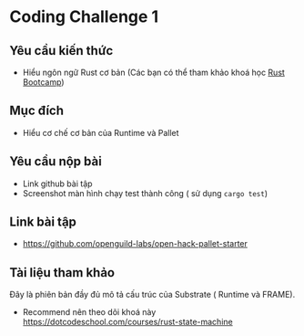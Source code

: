 # Coding Challenge 1 


## Yêu cầu kiến thức 
+ Hiểu ngôn ngữ Rust cơ bản (Các bạn có thể tham khảo khoá học [Rust Bootcamp](https://www.openedu101.com/en/bootcamps/bootcamp-rust-2024--basic-rust-programming-language))



## Mục đích
+ Hiểu cơ chế cơ bản của Runtime và Pallet



## Yêu cầu nộp bài 
+ Link github bài tập 
+ Screenshot màn hình chạy test thành công ( sử dụng `cargo test`) 



## Link bài tập 
+ https://github.com/openguild-labs/open-hack-pallet-starter

## Tài liệu tham khảo 
Đây là phiên bản đầy đủ mô tả cấu trúc của Substrate ( Runtime và FRAME). 
+ Recommend nên theo dõi khoá này https://dotcodeschool.com/courses/rust-state-machine


